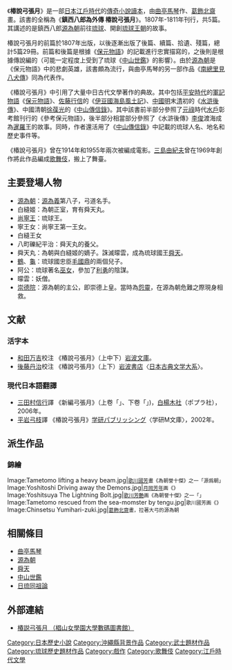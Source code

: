 {{Unreferenced|time=2014-01-17T10:00:35+00:00}}
{{japanese|japanese=椿説弓張月|kana=ちんせつ ゆみはりづき|romaji=Chinsetsu yumiharizuki}}
《'''椿說弓張月'''》是一部[[日本|日本]][[江戶時代|江戶時代]]的[[傳奇小說|傳奇小說]][[讀本|讀本]]，由[[曲亭馬琴|曲亭馬琴]]作、[[葛飾北齋|葛飾北齋]]畫。該書的全稱為《'''鎮西八郎為外傳 椿說弓張月'''》。1807年-1811年刊行，共5篇。其講述的是鎮西八郎[[源為朝|源為朝]]前往[[琉球群島|琉球]]、開創[[琉球國|琉球王朝]]的故事。

椿說弓張月的前篇於1807年出版，以後逐漸出版了後篇、續篇、拾遺、殘篇，總計5篇29冊。前篇和後篇是根據《[[保元物語|保元物語]]》的記載進行忠實描寫的，之後則是根據傳說編的（可能一定程度上受到了琉球《[[中山世鑑|中山世鑑]]》的影響）。由於[[源為朝|源為朝]]是《保元物語》中的悲劇英雄，該書頗為流行，與曲亭馬琴的另一部作品《[[南總里見八犬傳|南總里見八犬傳]]》同為代表作。

《椿說弓張月》中引用了大量中日古代文學著作的典故。其中包括[[平安時代|平安時代]]的[[軍記物語|軍記物語]]《[[保元物語|保元物語]]》、[[佐藤行信|佐藤行信]]的《[[伊豆國海島風土記|伊豆國海島風土記]]》、[[中國|中國]][[明|明]]末[[清|清]]初的《[[水滸後傳|水滸後傳]]》、中國清朝[[徐葆光|徐葆光]]的《[[中山傳信錄|中山傳信錄]]》。其中該書前半部分參照了[[元祿|元祿]]時代[[水戶|水戶]]彰考館刊行的《參考保元物語》，後半部分相當部分參照了《水滸後傳》[[李俊_(水滸傳)|李俊]]渡海成為[[暹羅|暹羅]]王的故事。同時，作者還活用了《[[中山傳信錄|中山傳信錄]]》中記載的琉球人名、地名和歷史事件等。

《椿說弓張月》曾在1914年和1955年兩次被編成電影。[[三島由紀夫|三島由紀夫]]曾在1969年創作將此作品編成[[歌舞伎|歌舞伎]]，搬上了舞臺。
==主要登場人物==
*[[源為朝|源為朝]]：[[源為義|源為義]]第八子，弓道名手。
*白縫姬：為朝正室，育有舜天丸。
*[[尚寧王|尚寧王]]：琉球王。
*寧王女：尚寧王第一王女。
*白縫王女
*八町礫紀平治：舜天丸的養父。
*舜天丸：為朝與白縫姬的嫡子。誅滅曚雲，成為琉球國王[[舜天|舜天]]。
*[[毛鶴|鶴]]、[[毛龜|龜]]：琉球國忠臣[[護佐丸|毛國鼎]]的兩個兒子。
*阿公：琉球著名[[巫女|巫女]]，參加了[[利勇|利勇]]的陰謀。
*曚雲：妖僧。
*[[崇德天皇|崇德院]]：源為朝的主公，即崇德上皇。當時為[[怨靈|怨靈]]，在源為朝危難之際現身相救。
== 文献 ==
=== 活字本 ===
*[[和田万吉|和田万吉]]校注 《椿說弓張月》（上中下）[[岩波文庫|岩波文庫]]。
*[[後藤丹治|後藤丹治]]校注 《椿說弓張月》（上下）[[岩波書店|岩波書店]]〈[[日本古典文学大系|日本古典文学大系]]〉。

=== 現代日本語翻譯 ===
*[[三田村信行|三田村信行]]譯 《新編弓張月》（上卷「{{lang|ja|伝説の勇者}}」、下卷「{{lang|ja|妖魔王の魔手}}」)，[[白楊木社|白楊木社]]（ポプラ社），2006年。
*[[平岩弓枝|平岩弓枝]]譯 《椿說弓張月》[[学研パブリッシング|学研パブリッシング]]〈学研M文庫〉，2002年。
== 派生作品 ==
=== 錦繪 ===
<gallery>
Image:Tametomo lifting a heavy beam.jpg|<small>[[歌川國芳|歌川國芳]]畫《為朝誉十傑》之一「源爲朝」</small>
Image:Yoshitoshi Driving away the Demons.jpg|<small>[[月岡芳年|月岡芳年]]画《{{lang|ja|爲朝の武威痘鬼神を退く圖}}》</small>
Image:Yoshitsuya The Lightning Bolt.jpg|<small>[[歌川芳艶|歌川芳艶]]画《為朝誉十傑》之一「{{lang|ja|魔界に入る崇德院}}」</small>
Image:Tametomo rescued from the sea-momster by tengu.jpg|<small>歌川國芳画《{{lang|ja|[[崇德天皇|讚岐院]]眷屬をして爲朝をすくふ圖}}》</small>
Image:Chinsetsu Yumihari-zuki.jpg|<small>[[葛飾北齋|葛飾北齋]]畫，拉著大弓的源為朝</small>
</gallery>
==相關條目==
*[[曲亭馬琴|曲亭馬琴]]
*[[源為朝|源為朝]]
*[[舜天|舜天]]
*[[中山世鑑|中山世鑑]]
*[[日琉同祖論|日琉同祖論]]
== 外部連結 ==
*[http://zeami.ci.sugiyama-u.ac.jp/dl/Yumihari/index.html 椿説弓張月 （椙山女學園大學數碼圖書館）] {{Wayback|url=http://zeami.ci.sugiyama-u.ac.jp/dl/Yumihari/index.html |date=20210218233857 }}

{{DEFAULTSORT:Chinsetsu yumiharizuki}}
[[Category:日本歷史小說|Category:日本歷史小說]]
[[Category:沖繩縣背景作品|Category:沖繩縣背景作品]]
[[Category:武士題材作品|Category:武士題材作品]]
[[Category:琉球歷史題材作品|Category:琉球歷史題材作品]]
[[Category:戲作|Category:戲作]]
[[Category:歌舞伎|Category:歌舞伎]]
[[Category:江戶時代文學|Category:江戶時代文學]]